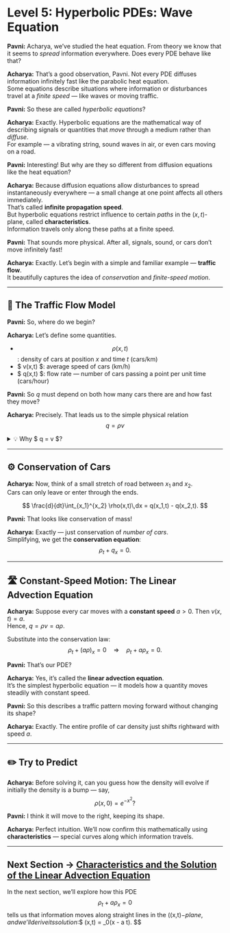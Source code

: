 # Level 5: Hyperbolic PDEs: Wave Equation

**Pavni:** Acharya, we’ve studied the heat equation. From theory we know that it seems to *spread* information everywhere. Does every PDE behave like that?

**Acharya:** That’s a good observation, Pavni. Not every PDE diffuses information infinitely fast like the parabolic heat equation.  
Some equations describe situations where information or disturbances travel at a *finite speed* — like waves or moving traffic.

**Pavni:** So these are called *hyperbolic equations*?

**Acharya:** Exactly. Hyperbolic equations are the mathematical way of describing signals or quantities that *move* through a medium rather than *diffuse*.  
For example — a vibrating string, sound waves in air, or even cars moving on a road.

**Pavni:** Interesting! But why are they so different from diffusion equations like the heat equation?

**Acharya:** Because diffusion equations allow disturbances to spread instantaneously everywhere — a small change at one point affects all others immediately.  
That’s called **infinite propagation speed**.  
But hyperbolic equations restrict influence to certain *paths* in the $(x,t)$-plane, called **characteristics**.  
Information travels only along these paths at a finite speed.

**Pavni:** That sounds more physical. After all, signals, sound, or cars don’t move infinitely fast!

**Acharya:** Exactly. Let’s begin with a simple and familiar example — **traffic flow**.  
It beautifully captures the idea of *conservation* and *finite-speed motion*.

---

## 🚗 The Traffic Flow Model

**Pavni:** So, where do we begin?

**Acharya:** Let’s define some quantities.

- $$ \rho(x,t)$$: density of cars at position $x$ and time $t$ (cars/km)  
- $ v(x,t) $: average speed of cars (km/h)  
- $ q(x,t) $: flow rate — number of cars passing a point per unit time (cars/hour)

**Pavni:** So $q$ must depend on both how many cars there are and how fast they move?

**Acharya:** Precisely. That leads us to the simple physical relation
$$ 
q = \rho v
$$

<details>
<summary>💡 Why $ q = \rho v $?</summary>

If a small segment of road of length $ \Delta x $ contains $ \rho \Delta x $ cars,  
and each car moves with velocity $v$, then in time $ \Delta t $ each car covers $v \Delta t$ km.  
So, the number of cars passing a fixed point in time $ \Delta t $ is  
$$ 
(\rho \Delta x) \cdot \frac{v \Delta t}{\Delta x} = \rho v \Delta t.
$$
Dividing by $ \Delta t $ gives $ q = \rho v $.
</details>

---

## ⚙️ Conservation of Cars

**Acharya:** Now, think of a small stretch of road between $x_1$ and $x_2$.  
Cars can only leave or enter through the ends.

$$ 
\frac{d}{dt}\int_{x_1}^{x_2} \rho(x,t)\,dx = q(x_1,t) - q(x_2,t).
$$ 

**Pavni:** That looks like conservation of mass!

**Acharya:** Exactly — just conservation of *number of cars*.  
Simplifying, we get the **conservation equation**:
$$ 
\rho_t + q_x = 0.
$$ 

---

## 🛣️ Constant-Speed Motion: The Linear Advection Equation

**Acharya:** Suppose every car moves with a **constant speed** $a>0$. Then $v(x,t)=a$.  
Hence, $q = \rho v = a\rho$.

Substitute into the conservation law:
$$ 
\rho_t + (a\rho)_x = 0 \quad \Rightarrow \quad \rho_t + a\rho_x = 0.
$$ 

**Pavni:** That’s our PDE?

**Acharya:** Yes, it’s called the **linear advection equation**.  
It’s the simplest hyperbolic equation — it models how a quantity moves steadily with constant speed.

**Pavni:** So this describes a traffic pattern moving forward without changing its shape?

**Acharya:** Exactly. The entire profile of car density just shifts rightward with speed $a$.

---

## ✏️ Try to Predict

**Acharya:** Before solving it, can you guess how the density will evolve if initially the density is a bump — say,  
$$ 
\rho(x,0) = e^{-x^2}?
$$ 

**Pavni:** I think it will move to the right, keeping its shape.

**Acharya:** Perfect intuition. We’ll now confirm this mathematically using **characteristics** — special curves along which information travels.

---

## Next Section → [Characteristics and the Solution of the Linear Advection Equation](#)

In the next section, we’ll explore how this PDE  
$$ 
\rho_t + a\rho_x = 0
$$ 
tells us that information moves along straight lines in the \((x,t)$-plane,  
and we’ll derive its solution:
$$ 
\rho(x,t) = \rho_0(x - a t).
$$ 
